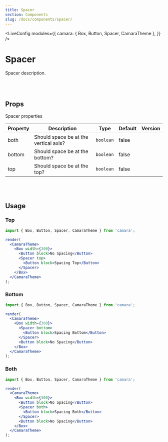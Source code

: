 ```yaml
---
title: Spacer
section: Components
slug: /docs/components/spacer/
---
```



<!-- Define `camara` module as `{ Spacer }` -->

<LiveConfig
  modules={{
    camara: { Box, Button, Spacer, CamaraTheme },
  }}
/>

# Spacer

Spacer description.

<br></br>

## Props

Spacer properties

| Property | Description                           | Type      | Default | Version |
| -------- | ------------------------------------- | --------- | ------- | ------- |
| both     | Should space be at the vertical axis? | `boolean` | false   |         |
| bottom   | Should space be at the bottom?        | `boolean` | false   |         |
| top      | Should space be at the top?           | `boolean` | false   |         |

<br></br>

## Usage

### Top

```jsx live noInline
import { Box, Button, Spacer, CamaraTheme } from 'camara';

render(
  <CamaraTheme>
    <Box width={300}>
      <Button block>No Spacing</Button>
      <Spacer top>
        <Button block>Spacing Top</Button>
      </Spacer>
    </Box>
  </CamaraTheme>
);
```

### Bottom

```jsx live noInline
import { Box, Button, Spacer, CamaraTheme } from 'camara';

render(
  <CamaraTheme>
    <Box width={300}>
      <Spacer bottom>
        <Button block>Spacing Bottom</Button>
      </Spacer>
      <Button block>No Spacing</Button>
    </Box>
  </CamaraTheme>
);
```

### Both

```jsx live noInline
import { Box, Button, Spacer, CamaraTheme } from 'camara';

render(
  <CamaraTheme>
    <Box width={300}>
      <Button block>No Spacing</Button>
      <Spacer both>
        <Button block>Spacing Both</Button>
      </Spacer>
      <Button block>No Spacing</Button>
    </Box>
  </CamaraTheme>
);
```
